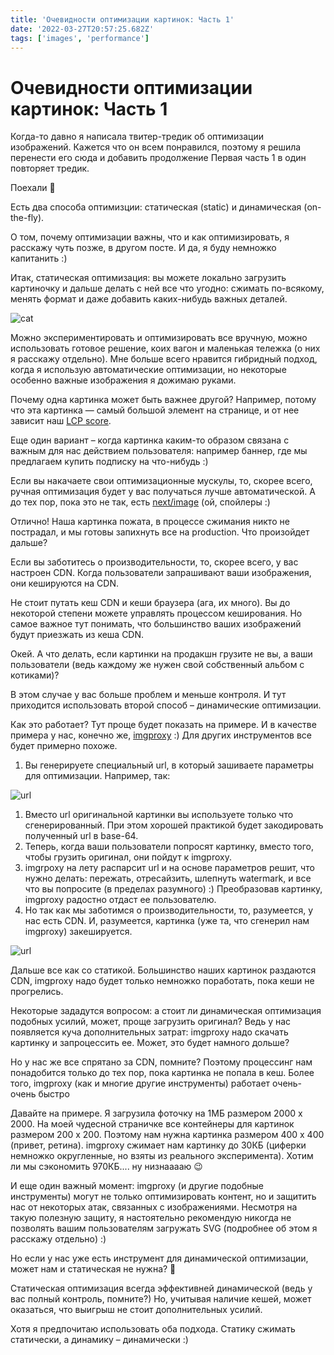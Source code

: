 ```yaml
---
title: 'Очевидности оптимизации картинок: Часть 1'
date: '2022-03-27T20:57:25.682Z'
tags: ['images', 'performance']
---
```


# Очевидности оптимизации картинок: Часть 1

Когда-то давно я написала твитер-тредик об оптимизации изображений. Кажется что он всем понравился, поэтому я решила перенести его сюда и добавить продолжение
Первая часть 1 в один повторяет тредик.

Поехали 🚀

Есть два способа оптимизции: статическая (static) и динамическая (on-the-fly).

О том, почему оптимизации важны, что и как оптимизировать, я расскажу чуть позже, в другом посте. И да, я буду немножко капитанить :)

Итак, статическая оптимизация: вы можете локально загрузить картиночку и дальше делать с ней все что угодно: cжимать по-всякому, менять формат и даже добавить каких-нибудь важных деталей.

![cat](/assets/cat.png)

Можно экспериментировать и оптимизировать все вручную, можно использовать готовое решение, коих вагон и маленькая тележка (о них я расскажу отдельно). Мне больше всего нравится гибридный подход, когда я использую автоматические оптимизации, но некоторые особенно важные изображения я дожимаю руками.

Почему одна картинка может быть важнее другой? Например, потому что эта картинка — самый большой элемент на странице, и от нее зависит наш [LCP score](https://web.dev/lcp/).

Еще один вариант – когда картинка каким-то образом связана с важным для нас действием пользователя: например баннер, где мы предлагаем купить подписку на что-нибудь :)

Если вы накачаете свои оптимизационные мускулы, то, скорее всего, ручная оптимизация будет у вас получаться лучше автоматической. А до тех пор, пока это не так, есть [next/image](https://nextjs.org/docs/api-reference/next/image) (ой, спойлеры :)

Отлично! Наша картинка пожата, в процессе сжимания никто не пострадал, и мы готовы запихнуть все на production. Что произойдет дальше?

Если вы заботитесь о производительности, то, скорее всего, у вас настроен CDN. Когда пользователи запрашивают ваши изображения, они кешируются на CDN.

Не стоит путать кеш CDN и кеши браузера (ага, их много). Вы до некоторой степени можете управлять процессом кеширования. Но самое важное тут понимать, что большинство ваших изображений будут приезжать из кеша CDN.

Окей. А что делать, если картинки на продакшн грузите не вы, а ваши пользователи (ведь каждому же нужен свой собственный альбом с котиками)?

В этом случае у вас больше проблем и меньше контроля. И тут приходится использовать второй способ – динамические оптимизации.

Как это работает? Тут проще будет показать на примере. И в качестве примера у нас, конечно же, [imgproxy](https://imgproxy.net/) :) Для других инструментов все будет примерно похоже.

1. Вы генерируете специальный url, в который зашиваете параметры для оптимизации. Например, так:

![url](/assets/adress.png)

1. Вместо url оригинальной картинки вы используете только что сгенерированный. При этом хорошей практикой будет закодировать полученный url в base-64.
2. Теперь, когда ваши пользователи попросят картинку, вместо того, чтобы грузить оригинал, они пойдут к imgproxy.
3. imgrpoxy на лету распарсит url и на основе параметров решит, что нужно делать: пережать, отресайзить, шлепнуть watermark, и все что вы попросите (в пределах разумного) :) Преобразовав картинку, imgproxy радостно отдаст ее пользователю.
4. Но так как мы заботимся о производительности, то, разумеется, у нас есть CDN. И, разумеется, картинка (уже та, что сгенерил нам imgproxy) закешируется.

![url](/assets/magic.png)

Дальше все как со статикой. Большинство наших картинок раздаются CDN, imgproxy надо будет только немножко поработать, пока кеши не прогрелись.

Некоторые зададутся вопросом: а стоит ли динамическая оптимизация подобных усилий, может, проще загрузить оригинал? Ведь у нас появляется куча дополнительных затрат: imgproxy надо скачать картинку и запроцессить ее. Может, это будет намного дольше?

Но у нас же все спрятано за CDN, помните? Поэтому процессинг нам понадобится только до тех пор, пока картинка не попала в кеш. Более того, imgproxy (как и многие другие инструменты) работает очень-очень быстро

Давайте на примере. Я загрузила фоточку на 1MБ размером 2000 x 2000. На моей чудесной страничке все контейнеры для картинок размером 200 x 200. Поэтому нам нужна картинка размером 400 x 400 (привет, ретина). imgproxy сжимает нам картинку до 30КБ (циферки немножко округленные, но взяты из реального эксперимента). Хотим ли мы сэкономить 970КБ.... ну низнааааю 😉

И еще один важный момент: imgproxy (и другие подобные инструменты) могут не только оптимизировать контент, но и защитить нас от некоторых атак, связанных с изображениями. Несмотря на такую полезную защиту, я настоятельно рекомендую никогда не позволять вашим пользователям загружать SVG (подробнее об этом я расскажу отдельно) :)

Но если у нас уже есть инструмент для динамической оптимизации, может нам и статическая не нужна? 🙂

Статическая оптимизация всегда эффективней динамической (ведь у вас полный контроль, помните?) Но, учитывая наличие кешей, может оказаться, что выигрыш не стоит дополнительных усилий.

Хотя я предпочитаю использовать оба подхода. Статику сжимать статически, а динамику – динамически :)
